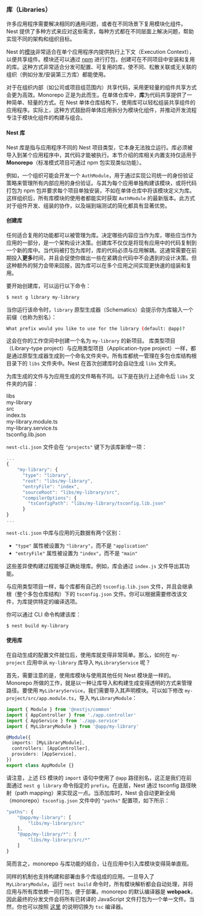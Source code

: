### 库（Libraries）

许多应用程序需要解决相同的通用问题，或者在不同场景下复用模块化组件。Nest 提供了多种方式来应对这些需求，每种方式都在不同层面上解决问题，帮助实现不同的架构和组织目标。

Nest 的[模块](/modules)非常适合在单个应用程序内提供执行上下文（Execution Context），以便共享组件。模块还可以通过 [npm](https://npmjs.com) 进行打包，创建可在不同项目中安装和复用的库。这种方式非常适合分发可配置、可复用的库，使不同、松散关联或无关联的组织（例如分发/安装第三方库）都能使用。

对于在组织内部（如公司或项目组范围内）共享代码，采用更轻量的组件共享方式会更为高效。Monorepo 正是为此而生。在单体仓库中，**库**为代码共享提供了一种简单、轻量的方式。在 Nest 单体仓库结构下，使用库可以轻松组装共享组件的应用程序。实际上，这种方式鼓励将单体应用拆分为模块化组件，并推动开发流程专注于模块化组件的构建与组合。

#### Nest 库

Nest 库是指与应用程序不同的 Nest 项目类型，它本身无法独立运行。库必须被导入到某个应用程序中，其代码才能被执行。本节介绍的库相关内置支持仅适用于**Monorepo**（标准模式项目可通过 npm 包实现类似功能）。

例如，一个组织可能会开发一个 `AuthModule`，用于通过实现公司统一的身份验证策略来管理所有内部应用的身份验证。与其为每个应用单独构建该模块，或将代码打包为 npm 包并要求每个项目单独安装，不如在单体仓库中将该模块定义为库。这样组织后，所有库模块的使用者都能实时获取 `AuthModule` 的最新版本。此方式对于组件开发、组装的协作，以及端到端测试的简化都具有显著优势。

#### 创建库

任何适合复用的功能都可以被管理为库。决定哪些内容应当作为库，哪些应当作为应用的一部分，是一个架构设计决策。创建库不仅仅是将现有应用中的代码复制到一个新的库中。当代码被打包为库时，库的代码必须与应用解耦。这通常需要在前期投入**更多**时间，并且会促使你做出一些在紧耦合代码中不会遇到的设计决策。但这种额外的努力会带来回报，因为库可以在多个应用之间实现更快速的组装和复用。

要开始创建库，可以运行以下命令：

```bash
$ nest g library my-library
```

当你运行该命令时，`library` 原型生成器（Schematics）会提示你为库输入一个前缀（也称为别名）：

```bash
What prefix would you like to use for the library (default: @app)?
```

这会在你的工作空间中创建一个名为 `my-library` 的新项目。
库类型项目（Library-type project）与应用类型项目（Application-type project）一样，都是通过原型生成器生成到一个命名文件夹中。所有库都统一管理在多包仓库结构根目录下的 `libs` 文件夹中。Nest 在首次创建库时会自动生成 `libs` 文件夹。

为库生成的文件与为应用生成的文件略有不同。以下是在执行上述命令后 `libs` 文件夹的内容：

<div class="file-tree">
  <div class="item">libs</div>
  <div class="children">
    <div class="item">my-library</div>
    <div class="children">
      <div class="item">src</div>
      <div class="children">
        <div class="item">index.ts</div>
        <div class="item">my-library.module.ts</div>
        <div class="item">my-library.service.ts</div>
      </div>
      <div class="item">tsconfig.lib.json</div>
    </div>
  </div>
</div>

`nest-cli.json` 文件会在 `"projects"` 键下为该库新增一项：

```javascript
...
{
    "my-library": {
      "type": "library",
      "root": "libs/my-library",
      "entryFile": "index",
      "sourceRoot": "libs/my-library/src",
      "compilerOptions": {
        "tsConfigPath": "libs/my-library/tsconfig.lib.json"
      }
}
...
```

`nest-cli.json` 中库与应用的元数据有两个区别：

- `"type"` 属性被设置为 `"library"`，而不是 `"application"`
- `"entryFile"` 属性被设置为 `"index"`，而不是 `"main"`

这些差异使构建过程能够正确处理库。例如，库会通过 `index.js` 文件导出其功能。

与应用类型项目一样，每个库都有自己的 `tsconfig.lib.json` 文件，并且会继承根（整个多包仓库结构）下的 `tsconfig.json` 文件。你可以根据需要修改该文件，为库提供特定的编译选项。

你可以通过 CLI 命令构建该库：

```bash
$ nest build my-library
```

#### 使用库

在自动生成的配置文件就位后，使用库就变得非常简单。那么，如何在 `my-project` 应用中从 `my-library` 库导入 `MyLibraryService` 呢？

首先，需要注意的是，使用库模块与使用其他任何 Nest 模块是一样的。Monorepo 所做的工作，就是以一种让库导入和构建生成变得透明的方式来管理路径。要使用 `MyLibraryService`，我们需要导入其声明模块。可以如下修改 `my-project/src/app.module.ts`，导入 `MyLibraryModule`：

```typescript
import { Module } from '@nestjs/common'
import { AppController } from './app.controller'
import { AppService } from './app.service'
import { MyLibraryModule } from '@app/my-library'

@Module({
  imports: [MyLibraryModule],
  controllers: [AppController],
  providers: [AppService],
})
export class AppModule {}
```

请注意，上述 ES 模块的 `import` 语句中使用了 `@app` 路径别名，这正是我们在前面通过 `nest g library` 命令指定的 `prefix`。在底层，Nest 通过 tsconfig 路径映射（path mapping）来实现这一点。当添加库时，Nest 会自动更新全局（monorepo）`tsconfig.json` 文件中的 `"paths"` 配置项，如下所示：

```javascript
"paths": {
    "@app/my-library": [
        "libs/my-library/src"
    ],
    "@app/my-library/*": [
        "libs/my-library/src/*"
    ]
}
```

简而言之，monorepo 与库功能的结合，让在应用中引入库模块变得简单直观。

同样的机制也支持构建和部署由多个库组成的应用。一旦导入了 `MyLibraryModule`，运行 `nest build` 命令时，所有模块解析都会自动处理，并将应用与所有库依赖一同打包，便于部署。monorepo 的默认编译器是 **webpack**，因此最终的分发文件会将所有已转译的 JavaScript 文件打包为一个单一文件。当然，你也可以按照 <a href="https://docs.nestjs.com/cli/monorepo#global-compiler-options">这里</a> 的说明切换为 `tsc` 编译器。
